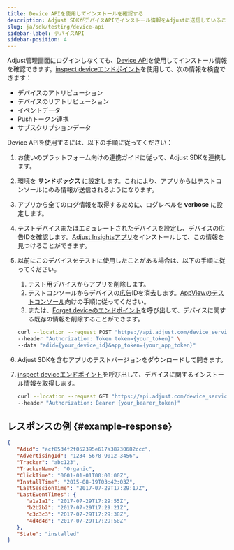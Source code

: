 ```yaml
---
title: Device APIを使用してインストールを確認する
description: Adjust SDKがデバイスAPIでインストール情報をAdjustに送信していることをテストする
slug: ja/sdk/testing/device-api
sidebar-label: デバイスAPI
sidebar-position: 4
---
```


Adjust管理画面にログインしなくても、[Device API](/ja/api/device-api/)を使用してインストール情報を確認できます。[inspect deviceエンドポイント](/ja/api/device-api/inspect/)を使用して、次の情報を検査できます：

- デバイスのアトリビューション
- デバイスのリアトリビューション
- イベントデータ
- Pushトークン連携
- サブスクリプションデータ

Device APIを使用するには、以下の手順に従ってください：

1. お使いのプラットフォーム向けの連携ガイドに従って、Adjust SDKを連携します。

2. 環境を **サンドボックス** に設定します。これにより、アプリからはテストコンソールにのみ情報が送信されるようになります。

3. アプリから全てのログ情報を取得するために、ログレベルを **verbose** に設定します。

4. テストデバイスまたはエミュレートされたデバイスを設定し、デバイスの広告IDを確認します。[Adjust Insightsアプリ](https://apps.apple.com/us/app/adjust-insights/id1125517808)をインストールして、この情報を見つけることができます。

5. 以前にこのデバイスをテストに使用したことがある場合は、以下の手順に従ってください。

   1. テスト用デバイスからアプリを削除します。
   2. テストコンソールからデバイスの広告IDを消去します。[AppViewのテストコンソール](https://help.adjust.com/ja/article/testing-console#forget-device)向けの手順に従ってください。
   3. または、[Forget deviceのエンドポイント](/ja/api/device-api/forget/)を呼び出して、デバイスに関する既存の情報を削除することができます。

   ```bash
   curl --location --request POST "https://api.adjust.com/device_service/api/v1/forget_device" \
   --header "Authorization: Token token={your_token}" \
   --data "adid={your_device_id}&app_token={your_app_token}"
   ```

6. Adjust SDKを含むアプリのテストバージョンをダウンロードして開きます。

7. [inspect deviceエンドポイント](/ja/api/device-api/inspect/)を呼び出して、デバイスに関するインストール情報を取得します。

   ```bash
   curl --location --request GET "https://api.adjust.com/device_service/api/v1/inspect_device?advertising_id={your_advertising_id}&app_token={your_app_token}" \
   --header "Authorization: Bearer {your_bearer_token}"
   ```

## レスポンスの例 {#example-response}

```json
{
   "Adid": "acf8534f2f052395e617a38730682ccc",
   "AdvertisingId": "1234-5678-9012-3456",
   "Tracker": "abc123",
   "TrackerName": "Organic",
   "ClickTime": "0001-01-01T00:00:00Z",
   "InstallTime": "2015-08-19T03:42:03Z",
   "LastSessionTime": "2017-07-29T17:29:17Z",
   "LastEventTimes": {
      "a1a1a1": "2017-07-29T17:29:55Z",
      "b2b2b2": "2017-07-29T17:29:21Z",
      "c3c3c3": "2017-07-29T17:29:38Z",
      "4d4d4d": "2017-07-29T17:29:58Z"
   },
   "State": "installed"
}
```
